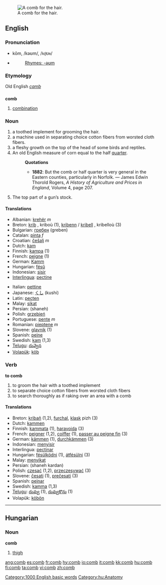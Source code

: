 [[Image:Comb.png|thumb|right|A comb for the hair.]]
==English==

===Pronunciation===
*kōm, /kəʊm/, /<tt>k@Um</tt>/
*{{audio|en-us-comb.ogg|Audio (US)}}
*:[[Rhymes:English:-əʊm|Rhymes: -əʊm]]

===Etymology===
Old English ''[[camb]]''

==={{abbreviation}}===
'''comb'''

# [[combination]]

===Noun===
{{en-noun}}

# a toothed implement for grooming the hair.
# a machine used in separating choice cotton fibers from worsted cloth fibers.
# a fleshy growth on the top of the head of some birds and reptiles.
# An old English measure of corn equal to the half [[quarter]].
#:'''Quotations'''
#:*'''1882''': But the comb or half quarter is very general in the Eastern counties, particularly in Norfolk. &mdash; James Edwin Thorold Rogers, ''A History of Agriculture and Prices in England'', Volume 4, page 207.
#The top part of a gun’s stock.

====Translations====
{{top}}
*Albanian: [[krehër]] ''m''
*Breton: [[krib]] {{f}}, kriboù {{p}} (1), [[kribenn]] / [[kribell]] {{f}}, kribelloù {{p}} (3)
*Bulgarian: [[гребен]] (greben) {{m}}
*Catalan: [[pinta]] ''f''
*Croatian: [[češalj]] ''m''
*Dutch: [[kam]] {{m}}
*Finnish: [[kampa]] (1)
*French: [[peigne]] {{m}} (1)
*German: [[Kamm]] {{m}}
*Hungarian: [[fésű]]
*Indonesian: [[sisir]]
*[[Interlingua]]: [[pectine]]
{{mid}}
*Italian: [[pettine]] 
*Japanese: [[くし]] (kushi)
*Latin: [[pecten]]
*Malay: [[sikat]]
*Persian: {{FAchar|[[شانه]]}} (shaneh)
*Polish: [[grzebień]] {{m}}
*Portuguese: [[pente]] ''m''
*Romanian: [[pieptene]] ''m''
*Slovene: [[glavnik]] {{m}} (1)
*Spanish: [[peine]] {{m}}
*Swedish: [[kam]] (1,3)
*[[Telugu]]: [[దువ్వెన]]
*[[Volapük]]: [[köb]]
{{bottom}}

===Verb===
'''to comb'''

# to groom the hair with a toothed implement
# to separate choice cotton fibers from worsted cloth fibers
# to search thoroughly as if raking over an area with a comb

====Translations====
*Breton: [[kribañ]] (1,2), [[furchal]], [[klask]] pizh (3)
*Dutch: [[kammen]]
*Finnish: [[kammata]] (1), [[haravoida]] (3)
*French: [[peigner]] (1,2), [[coiffer]] (1), [[passer au peigne fin]] (3)
*German: [[kämmen]] (1), [[durchkämmen]] (3)
*Indonesian: [[sisir|menyisir]]
*Interlingua: [[pectinar]]
*Hungarian:  [[fésülködni]] (1), [[átfésülni]] (3)
*Malay: [[sikat|menyikat]]
*Persian: {{FAchar|[[شانه کردن]]}} (shaneh kardan)
*Polish: [[czesać]] (1,2), [[przeczesywać]] (3) 
*Slovene: [[česati]] (1), [[prečesati]] (3)
*Spanish: [[peinar]]
*Swedish: [[kamma]] (1,3)
*[[Telugu]]: [[దువ్వు]] (1), [[దువ్వుకొను]] (1)
*Volapük: [[köbön]]

[[Category:1000 English basic words]]

----

==Hungarian==

===Noun===
'''comb'''
#[[thigh]]

[[Category:hu:Anatomy]]

[[ang:comb]]
[[es:comb]]
[[fr:comb]]
[[hy:comb]]
[[io:comb]]
[[it:comb]]
[[kk:comb]]
[[hu:comb]]
[[fi:comb]]
[[ta:comb]]
[[vi:comb]]
[[zh:comb]]